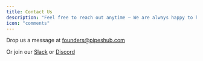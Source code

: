 ```yaml
---
title: Contact Us
description: "Feel free to reach out anytime — We are always happy to help!"
icon: "comments"
---
```


Drop us a message at [founders@pipeshub.com](mailto:founders@pipeshub.com)

Or join our [Slack](https://join.slack.com/t/pipeshubtheop-ov91896/shared_invite/zt-33d166dxg-xv9tb7Ck8mbY~RpptcxYLg)
or [Discord](https://discord.gg/uxfSPt4F)
